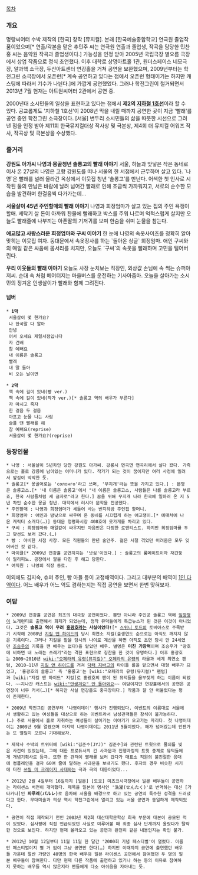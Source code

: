 [[목차]]

=== 개요 ===
명랑씨어터 수박 제작의 [한국] 창작 [뮤지컬]. 본래 [한국예술종합학교] 연극원 졸업작품이었으며[* 연출/각본을 맡은 추민주 씨는 연극원 연출과 졸업생, 작곡을 담당한 민찬홍 씨는 음악원 작곡과 졸업생이다.] 가능성을 인정 받아 2005년 국립극장 별오름 극장에서 상업 작품으로 정식 초연했다. 이후 대학로 상명아트홀 1관, 원더스페이스 네모극장, 알과핵 소극장, 두산아트센터 연강홀을 거쳐 공연을 보완했으며, 2009년부터는 학전그린 소극장에서 오픈런[* 계속 공연하고 있다는 점에서 오픈런 형태이기는 하지만 캐스팅에 따라서 기수가 나뉜다.]에 가깝게 공연했었다. 그러나 학전그린이 철거되면서 2013년 7월 현재는 아트원씨어터 2관에서 공연 중. 

2000년대 소시민들의 일상을 표현하고 있다는 점에서 '''제2의 [[지하철 1호선]]'''이라 할 수 있다. 공교롭게도 '지하철 1호선'이 2008년 막을 내릴 때까지 공연한 곳이 지금 '빨래'를 공연 중인 학전그린 소극장이다. [서울] 변두리 소시민들의 삶을 따뜻한 시선으로 그려낸 점을 인정 받아 제11회 한국뮤지컬대상 작사상 및 극본상, 제4회 더 뮤지컬 어워즈 작사, 작곡상 및 극본상을 수상했다.

=== 줄거리 ===
'''강원도 아가씨 나영과 몽골청년 솔롱고의 빨래 이야기'''
서울, 하늘과 맞닿은 작은 동네로 이사 온 27살의 나영은 
고향 강원도를 떠나 서울의 한 서점에서 근무하며 살고 있다. 
`나영`은 빨래를 널러 올라간 옥상에서 이웃집 청년 ‘솔롱고’를 만난다. 
어색한 첫 인사로 시작된 둘의 만남은 바람에 날려 넘어간 빨래로 인해 조금씩 가까워지고, 
서로의 순수한 모습을 발견하며 한걸음씩 다가가는데...

'''서울살이 45년 주인할매의 빨래 이야기'''
나영과 희정엄마가 살고 있는 집의 주인 욕쟁이 할매.
세탁기 살 돈이 아까워 찬물에 빨래하고 박스를 주워 나르며 억척스럽게 살지만
오늘도 빨래줄에 나부끼는 아픈딸의 기저귀를 보며 한숨을 쉬며 눈물을 참는다.

'''애교많고 사랑스러운 희정엄마와 구씨 이야기'''
한 눈에 나영의 속옷사이즈를 정확히 알아 맞히는 이웃집 여자.
동대문에서 속옷장사를 하는 `돌아온 싱글` 희정엄마.
애인 구씨와의 매일 같은 싸움에 몸서리를 치지만,
오늘도 `구씨`의 속옷을 빨래하며 고민을 털어버린다.

'''우리 이웃들의 빨래 이야기'''
오늘도 사장 눈치보는 직장인, 외상값 손님에 속 썩는 슈퍼아저씨.
순대 속 처럼 메어터지는 마을버스를 운전하는 기사아줌마.
오늘을 살아가는 소시민의 정겨운 인생살이가 빨래와 함께 그려진다.

==== 넘버 ====
 * '''1막'''
  서울살이 몇 핸가요?
  나 한국말 다 알아
  안녕
  어서 오세요 제일서점입니다
  자 건배
  참 예뻐요
  내 이름은 솔롱고
  빨래
  내 딸 둘아
  비 오는 날이면

 * '''2막'''
  책 속에 길이 있네(빵 ver.)
  책 속에 길이 있네(작가 ver.)[* 솔롱고 역의 배우가 부른다]
  자 마시고 죽자
  한 걸음 두 걸음
  아프고 눈물 나는 사람
  슬플 땐 빨래를 해
  참 예뻐요(reprise)
  서울살이 몇 핸가요?(reprise)

=== 등장인물 ===
 * 나영 : 서울살이 5년차인 당찬 강원도 아가씨. 강릉시 연곡면 연곡리에서 살다 왔다. 가족으로는 홀로 강릉에 남아있는 어머니가 있다. 작가가 되는 것이 꿈이지만 여러 사정에 밀려서 앞길이 막막한 듯.
 * 솔롱고[* 몽골어로는 'солонго'라고 쓰며, '무지개'라는 뜻을 가지고 있다.] : 본명은 솔롱고스.[* '내 이름은 솔롱고'에서 "내 이름은 솔롱고스, 사람들은 나를 솔롱고라 부르죠, 한국 사람들처럼 세 글자로"라고 한다.] 꿈을 위해 무지개 나라 한국에 일하러 온 지 5년 차인 순수한 몽골 청년. 대학에서 러시아 문학을 전공했다.
 * 주인할매 : 나영과 희정엄마가 세들어 사는 반지하방 주인집 할머니.
 * 희정엄마 : 애인과 밤낮으로 싸우며 온 동네를 시끄럽게 하는 애교쟁이.[* 예매처에 나온 캐릭터 소개다(…)] 동대문 청평화시장 408호에 옷가게를 차리고 있다.
 * 구씨 : 희정엄마와 매일같이 싸우지만 마음만은 다정한 로맨티스트. 하지만 희정엄마를 두고 맞선도 보러 갔다.(…)
 * 빵 : 야비한 서점 사장. 모든 직원들의 만년 술안주. 젊은 시절 겪었던 어려움은 모두 잊어버린 것 같다.
 * 마이클[* 2009년 연강홀 공연까지는 '낫심'이었다.] : 솔롱고의 룸메이트이자 재간둥이 필리피노. 공장에서 팔을 다친 후 해고 당한다.
 * 여직원 : 나영의 직장 동료.

이외에도 김지숙, 슈퍼 주인, 빵 아들 등이 고정배역이다. 그리고 대부분의 배역이 [[1인 다역]]이다. 어느 배우가 어느 역도 겸하는지는 직접 공연을 보면서 한번 맞혀보자.

=== 여담 ===
 * 2009년 연강홀 공연은 최초의 대극장 공연이었다. 뿐만 아니라 주인공 솔롱고 역에 [[임창정]]이 노개런티로 출연해서 화제가 되었는데, 정작 뮤덕들에게 특급뉴스가 된 것은 이것이 아니었다. 그것은 '''솔롱고 역이 무려 [[홍광호]]라는 사실이었다!'''[* [[스위니 토드]]의 토비아스로 주목받기 시작해 2008년 [[지킬 앤 하이드]]의 당시 최연소 지킬(출생연도 순으로는 아직도 깨지지 않은 기록이다. 그러나 지킬을 맡을 당시의 나이로 계산을 하면 아직도 초연 당시 만 24세였던 [[조승우]]의 기록을 깬 배우는 없다)을 맡았던 배우. 별명은 '''미친 가창력'''이며 조승우가 "광호에 비하면 내 노래는 쓰레기"라는 격한 표현으로 칭찬을 한 것이 유명하다.] 이후 홍광호는 2009~2010년 [[wiki:"오페라의 유령(뮤지컬)" 오페라의 유령]]의 라울과 세계 최연소 팬텀, 2010~11년 [[지킬 앤 하이드]]를 거쳐 [[닥터 지바고]]의 타이틀 롤을 맡으면서 대형 배우가 되었고, '홍광호의 솔롱고' 즉 '홍롱고'는 [wiki:"오페라의 유령(뮤지컬)" 팬텀]과 [wiki:"지킬 앤 하이드" 지킬]로 홍광호의 팬이 된 뮤덕들을 울부짖게 하는 이름이 되었다. ~~지나간 캐스트는 [[wiki:"안생겨요" 안 돌아와요]]~~ 여담이지만 연강홀에서의 공연은 공연장이 너무 커서(…)[* 하지만 사실 연강홀도 중극장이다.] 작품과 잘 안 어울렸다는 평이 존재한다.

 * 2009년 학전그린 공연부터 '나영이데이' 행사가 진행되었다. 이벤트의 이름대로 서울에서 생활하고 있는 여성들을 대상으로 하는 이벤트라서 남성관객들은 참석이 불가능하다.(…) 주로 서울에서 홀로 자취하는 여성들이 살아가는 이야기가 오고가는 자리다. 첫 나영이데이는 2009년 9월 열렸으며 마지막 나영이데이는 2011년 5월이었다. 해가 넘어갔는데 언젠가는 또 열릴지 모르니 기대해보자.

 * 제작사 수박의 트위터에 [wiki:"김준수(JYJ)" 김준수]와 관련된 트윗으로 물의를 빚은 사건이 있었는데, 그에 대한 프로듀서의 긴 사과문과 진행과정의 트윗 중계로 뮤덕들에게 개념기획사로 등극. 또한 한 관객이 빨래를 보러 갔다가 매표소 직원의 불친절한 응대에 컴플레인을 걸자 60여 줄에 달하는 사과문을 보내기도 했다. 후자의 경우 비슷한 시기에 터진 [[쓰릴 미 크레이지 사태]]와는 극과 극의 대응이었다...

 * 2012년 2월 4일부터 16일까지 [일본] [도쿄] 미츠코시극장에서 일본 배우들이 공연하는 라이센스 버전이 개막했다. 제목을 일본어 명사인 '洗濯(せんたく)'로 번역하는 대신 [가타카나]인 '''파루레(パルレ)'''로 음차해 서울을 배경으로 하고 있는 공연의 특수한 성격을 드러냈다고 한다. 무대미술과 의상 역시 학전그린에서 열리고 있는 서울 공연과 동일하게 제작되었다.

 * 공연이 직접 제작되기 전인 2003년 제2회 대산대학문학상 희곡 부문에 대본이 공모된 적이 있었다. 심사평에 직접 언급되었던 사실로 미루어볼 때 최종 심사 단계까지 올랐다가 탈락한 것으로 보인다. 하지만 현재 올라오고 있는 공연과 완전히 같은 내용인지는 확인 불가.

 * 2012년 10월 12일부터 11월 11일 한 달간 '2000회 기념 페스티벌'이 열렸다. 이름만 페스티벌이지 별 거 없이 그냥 공연만 한다(…) 하지만 이때까지 공연에 출연했던 배우들 가운데 절반 가량인 40명의 한국 배우와 일본 라이센스 공연에서 참여했던 두 명의 일본 배우들이 참여한다. 다만 현재 다른 작품에 출연하고 있거나 하는 등의 이유로 참여하지 못하는 배우들 역시 많은지라 팬들에게 다소 아쉬움을 자아내는 듯.
